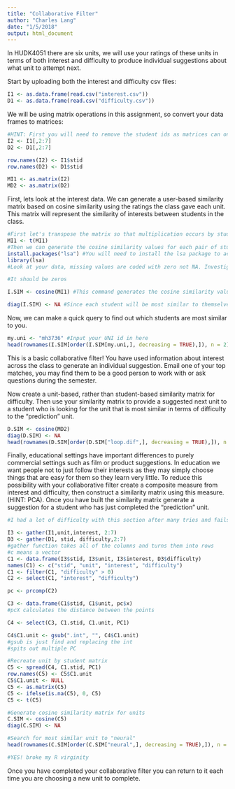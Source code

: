 ```yaml
---
title: "Collaborative Filter"
author: "Charles Lang"
date: "1/5/2018"
output: html_document
---
```

In HUDK4051 there are six units, we will use your ratings of these units in terms of both interest and difficulty to produce individual suggestions about what unit to attempt next.

Start by uploading both the interest and difficulty csv files:
```r
I1 <- as.data.frame(read.csv("interest.csv"))
D1 <- as.data.frame(read.csv("difficulty.csv"))
```

We will be using matrix operations in this assignment, so convert your data frames to matrices:
```r
#HINT: First you will need to remove the student ids as matrices can only contain one data type. You will then need to rename your row names with the student ids.
I2 <- I1[,2:7]
D2 <- D1[,2:7]

row.names(I2) <- I1$stid
row.names(D2) <- D1$stid

MI1 <- as.matrix(I2)
MD2 <- as.matrix(D2)
```

First, lets look at the interest data. We can generate a user-based similarity matrix based on cosine similarity using the ratings the class gave each unit. This matrix will represent the similarity of interests between students in the class.

```r
#First let's transpose the matrix so that multiplication occurs by students rather than units.
MI1 <- t(MI1)
#Then we can generate the cosine similarity values for each pair of students
install.packages("lsa") #You will need to install the lsa package to access the cosine command.
library(lsa)
#Look at your data, missing values are coded with zero not NA. Investigate cosine similarity and decide whether your missing values should be coded with zeros or NAs. Explain your choice.

#It should be zeros 

I.SIM <- cosine(MI1) #This command generates the cosine similarity values as a new matrix. Click on I.SIM in the Global Environment pane to see what it looks like.

diag(I.SIM) <- NA #Since each student will be most similar to themselves we want to remove that information
```

Now, we can make a quick query to find out which students are most similar to you. 
```r
my.uni <- "mh3736" #Input your UNI id in here
head(rownames(I.SIM[order(I.SIM[my.uni,], decreasing = TRUE),]), n = 2) #This code orders the column of the matrix corresponding to your UNI according to similarity and returns the top two UNI ids for the students who's interests are most similar to yours
```

This is a basic collaborative filter! You have used information about interest across the class to generate an individual suggestion. Email one of your top matches, you may find them to be a good person to work with or ask questions during the semester.

Now create a unit-based, rather than student-based similarity matrix for difficulty. Then use your similarity matrix to provide a suggested next unit to a student who is looking for the unit that is most similar in terms of difficulty to the "prediction" unit. 
```r
D.SIM <- cosine(MD2)
diag(D.SIM) <- NA
head(rownames(D.SIM[order(D.SIM["loop.dif",], decreasing = TRUE),]), n = 1)
```

Finally, educational settings have important differences to purely commercial settings such as film or product suggestions. In education we want people not to just follow their interests as they may simply choose things that are easy for them so they learn very little. To reduce this possibility with your collaborative filter create a composite measure from interest and difficulty, then construct a similarity matrix using this measure. (HINT: PCA). Once you have built the similarity matrix generate a suggestion for a student who has just completed the "prediction" unit.
```r

#I had a lot of difficulty with this section after many tries and fails. I finally did it using your answer key and working through it

I3 <- gather(I1,unit,interest, 2:7)
D3 <- gather(D1, stid, difficulty,2:7)
#gather function takes all of the columns and turns them into rows 
#c means a vector 
C1 <- data.frame(I3$stid, I3$unit, I3$interest, D3$difficulty)
names(C1) <- c("stid", "unit", "interest", "difficulty")
C1 <- filter(C1, "difficulty" > 0)
C2 <- select(C1, "interest", "difficulty")

pc <- prcomp(C2)

C3 <- data.frame(C1$stid, C1$unit, pc$x)
#pcX calculates the distance between the points 

C4 <- select(C3, C1.stid, C1.unit, PC1)

C4$C1.unit <- gsub(".int", "", C4$C1.unit)
#gsub is just find and replacing the int 
#spits out multiple PC 

#Recreate unit by student matrix
C5 <- spread(C4, C1.stid, PC1)
row.names(C5) <- C5$C1.unit
C5$C1.unit <- NULL
C5 <- as.matrix(C5)
C5 <- ifelse(is.na(C5), 0, C5)
C5 <- t(C5)

#Generate cosine similarity matrix for units
C.SIM <- cosine(C5)
diag(C.SIM) <- NA

#Search for most similar unit to "neural"
head(rownames(C.SIM[order(C.SIM["neural",], decreasing = TRUE),]), n = 1)

#YES! broke my R virginity 
```

Once you have completed your collaborative filter you can return to it each time you are choosing a new unit to complete.